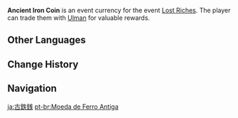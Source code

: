 {{Item Infobox
|id           = 000145
|image        = Item Ancient Iron Coin.png
|type         = Event Items
|group        = Event Currencies
|quality      = 3
|description  = Ancient iron currency which, according to [[Ulman]], is worth an awful lot of money. However, it doesn't feel like anything special to the touch...
|source1      = [[Lost Riches/2022-09-02|Lost Riches]] Event
|event        = Lost Riches/2022-09-02
}}
'''Ancient Iron Coin''' is an event currency for the event [[Lost Riches/2022-09-02|Lost Riches]]. The player can trade them with [[Ulman]] for valuable rewards.

==Other Languages==
{{Other Languages
|en      = Ancient Iron Coin
|zhs     = 古铁钱
|zhs_rm  = Gǔ Tiě Qián
|zht     = 古鐵錢
|zht_rm  = Gǔ Tiě Qián
|zh_tl   = 
|ja      = 古鉄銭
|ja_rm   = Kotessen{{Assumed}}
|ja_tl   = Old Iron Coin
|ko      = 고철전
|ko_rm   = Gocheoljeon
|ko_tl   = Ancient Iron Coin
|es      = Tael antiguo
|es_tl   = Ancient {{w|Tael#Tael_currency|Tael}}
|fr      = Sapèque ancienne
|fr_tl   = Ancient Coin
|fr_note = {{fr|Sapèque}} refers to coins with round outer shape and a square center hole.
|ru      = Древняя монета
|ru_tl   = Ancient Coin
|th      = Ancient Iron Coin
|vi      = Tiền Sắt Cổ
|vi_tl   = 
|de      = Antike Eisenmünze
|de_tl   = Ancient Iron Coin
|id      = Ancient Iron Coin
|pt      = Moeda de Ferro Antiga
|pt_tl   = 
|tr      = Kadim Demir Para
|tr_tl   = Ancient Iron Coin
|it      = Moneta di ferro antica
|it_tl   = 
}}

==Change History==
{{Change History|3.0}}

==Navigation==
{{Precious Navbox|Currency}}

[[ja:古鉄銭]]
[[pt-br:Moeda de Ferro Antiga]]